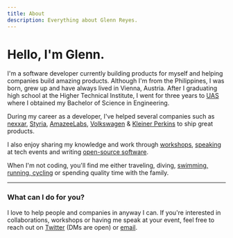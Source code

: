 ```yaml
---
title: About
description: Everything about Glenn Reyes.
---
```



<AboutHeader />

# Hello, I'm Glenn.

I'm a software developer currently building products for myself and helping companies build amazing products. Although I'm from the Philippines, I was born, grew up and have always lived in Vienna, Austria. After I graduating high school at the Higher Technical Institute, I went for three years to [UAS](https://www.technikum-wien.at/en/) where I obtained my Bachelor of Science in Engineering.

During my career as a developer, I've helped several companies such as [nexxar](https://nexxar.com), [Styria](https://styria.com), [AmazeeLabs](https://amazeelabs.com), [Volkswagen](http://volkswagen.com) & [Kleiner Perkins](https://kleinerperkins.com) to ship great products.

I also enjoy sharing my knowledge and work through [workshops](/workshops/), [speaking](/talks/) at tech events and writing [open-source software](https://github.com/glennreyes).

When I'm not coding, you'll find me either traveling, diving, [swimming, running, cycling](https://www.strava.com/athletes/14875783) or spending quality time with the family.

---

### What can I do for you?

I love to help people and companies in anyway I can. If you're interested in collaborations, workshops or having me speak at your event, feel free to reach out on [Twitter](https://twitter.com/glnnrys) (DMs are open) or [email](mailto:glenn@glennreyes.com?subject=Hey%20Glenn!).
